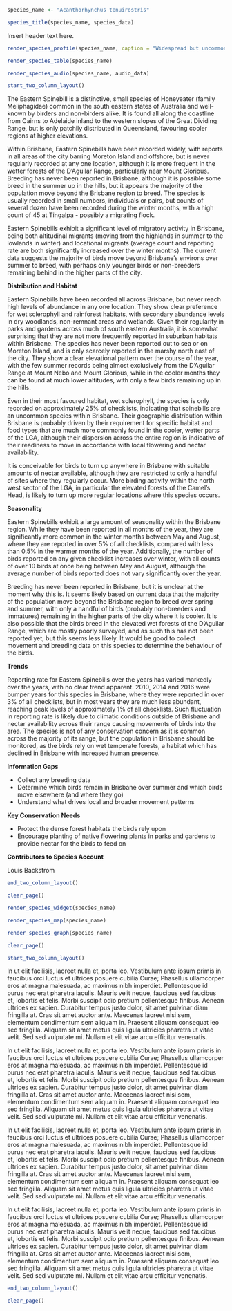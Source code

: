 ```r
species_name <- "Acanthorhynchus tenuirostris"
```

```r
species_title(species_name, species_data)
```

Insert header text here.

```r
render_species_profile(species_name, caption = "Widespread but uncommon resident and migrant to lower altitudes during winter months. Significantly more records in the cooler period of the year and clear elevational pattern indicating seasonal movements from the highlands to the lowlands and in and out of the city environs. Occurrence varies from year to year, but the reasons behind this remain unclear. Dependent on remnant dense forest habitat and cooler environs, both of which are threatened by climate change and increased development.")
```

```r
render_species_table(species_name)
```

```r
render_species_audio(species_name, audio_data)
```

```r
start_two_column_layout()
```

The Eastern Spinebill is a distinctive, small species of Honeyeater (family Meliphagidae) common in the south eastern states of Australia and well-known by birders and non-birders alike. It is found all along the coastline from Cairns to Adelaide inland to the western slopes of the Great Dividing Range, but is only patchily distributed in Queensland, favouring cooler regions at higher elevations.

Within Brisbane, Eastern Spinebills have been recorded widely, with reports in all areas of the city barring Moreton Island and offshore, but is never regularly recorded at any one location, although it is more frequent in the wetter forests of the D'Aguilar Range, particularly near Mount Glorious. Breeding has never been reported in Brisbane, although it is possible some breed in the summer up in the hills, but it appears the majority of the population move beyond the Brisbane region to breed. The species is usually recorded in small numbers, individuals or pairs, but counts of several dozen have been recorded during the winter months, with a high count of 45 at Tingalpa - possibly a migrating flock.

Eastern Spinebills exhibit a significant level of migratory activity in Brisbane, being both altitudinal migrants (moving from the highlands in summer to the lowlands in winter) and locational migrants (average count and reporting rate are both significantly increased over the winter months). The current data suggests the majority of birds move beyond Brisbane's environs over summer to breed, with perhaps only younger birds or non-breeders remaining behind in the higher parts of the city.

**Distribution and Habitat**

Eastern Spinebills have been recorded all across Brisbane, but never reach high levels of abundance in any one location. They show clear preference for wet sclerophyll and rainforest habitats, with secondary abundance levels in dry woodlands, non-remnant areas and wetlands. Given their regularity in parks and gardens across much of south eastern Australia, it is somewhat surprising that they are not more frequently reported in suburban habitats within Brisbane. The species has never been reported out to sea or on Moreton Island, and is only scarcely reported in the marshy north east of the city. They show a clear elevational pattern over the course of the year, with the few summer records being almost exclusively from the D'Aguilar Range at Mount Nebo and Mount Glorious, while in the cooler months they can be found at much lower altitudes, with only a few birds remaining up in the hills.

Even in their most favoured habitat, wet sclerophyll, the species is only recorded on approximately 25% of checklists, indicating that spinebills are an uncommon species within Brisbane. Their geographic distribution within Brisbane is probably driven by their requirement for specific habitat and food types that are much more commonly found in the cooler, wetter parts of the LGA, although their dispersion across the entire region is indicative of their readiness to move in accordance with local flowering and nectar availability.

 It is conceivable for birds to turn up anywhere in Brisbane with suitable amounts of nectar available, although they are restricted to only a handful of sites where they regularly occur. More birding activity within the north west sector of the LGA, in particular the elevated forests of the Camel's Head, is likely to turn up more regular locations where this species occurs.

 **Seasonality**

 Eastern Spinebills exhibit a large amount of seasonality within the Brisbane region. While they have been reported in all months of the year, they are significantly more common in the winter months between May and August, where they are reported in over 5% of all checklists, compared with less than 0.5% in the warmer months of the year. Additionally, the number of birds reported on any given checklist increases over winter, with all counts of over 10 birds at once being between May and August, although the average number of birds reported does not vary significantly over the year.

 Breeding has never been reported in Brisbane, but it is unclear at the moment why this is. It seems likely based on current data that the majority of the population move beyond the Brisbane region to breed over spring and summer, with only a handful of birds (probably non-breeders and immatures) remaining in the higher parts of the city where it is cooler. It is also possible that the birds breed in the elevated wet forests of the D'Aguilar Range, which are mostly poorly surveyed, and as such this has not been reported yet, but this seems less likely. It would be good to collect movement and breeding data on this species to determine the behaviour of the birds.

 **Trends**

 Reporting rate for Eastern Spinebills over the years has varied markedly over the years, with no clear trend apparent. 2010, 2014 and 2016 were bumper years for this species in Brisbane, where they were reported in over 3% of all checklists, but in most years they are much less abundant, reaching peak levels of approximately 1% of all checklists. Such fluctuation in reporting rate is likely due to climatic conditions outside of Brisbane and nectar availability across their range causing movements of birds into the area. The species is not of any conservation concern as it is common across the majority of its range, but the population in Brisbane should be monitored, as the birds rely on wet temperate forests, a habitat which has declined in Brisbane with increased human presence.

 **Information Gaps**

 - Collect any breeding data
 - Determine which birds remain in Brisbane over summer and which birds move elsewhere (and where they go)
 - Understand what drives local and broader movement patterns

 **Key Conservation Needs**

 - Protect the dense forest habitats the birds rely upon
 - Encourage planting of native flowering plants in parks and gardens to provide nectar for the birds to feed on

 **Contributors to Species Account**

 Louis Backstrom

```r
end_two_column_layout()
```

```r
clear_page()
```

```r
render_species_widget(species_name)
```

```r
render_species_map(species_name)
```

```r
render_species_graph(species_name)
```

```r
clear_page()
```

```r
start_two_column_layout()
```

In ut elit facilisis, laoreet nulla et, porta leo. Vestibulum ante ipsum primis in faucibus orci luctus et ultrices posuere cubilia Curae; Phasellus ullamcorper eros at magna malesuada, ac maximus nibh imperdiet. Pellentesque id purus nec erat pharetra iaculis. Mauris velit neque, faucibus sed faucibus et, lobortis et felis. Morbi suscipit odio pretium pellentesque finibus. Aenean ultrices ex sapien. Curabitur tempus justo dolor, sit amet pulvinar diam fringilla at. Cras sit amet auctor ante. Maecenas laoreet nisi sem, elementum condimentum sem aliquam in. Praesent aliquam consequat leo sed fringilla. Aliquam sit amet metus quis ligula ultricies pharetra ut vitae velit. Sed sed vulputate mi. Nullam et elit vitae arcu efficitur venenatis.

In ut elit facilisis, laoreet nulla et, porta leo. Vestibulum ante ipsum primis in faucibus orci luctus et ultrices posuere cubilia Curae; Phasellus ullamcorper eros at magna malesuada, ac maximus nibh imperdiet. Pellentesque id purus nec erat pharetra iaculis. Mauris velit neque, faucibus sed faucibus et, lobortis et felis. Morbi suscipit odio pretium pellentesque finibus. Aenean ultrices ex sapien. Curabitur tempus justo dolor, sit amet pulvinar diam fringilla at. Cras sit amet auctor ante. Maecenas laoreet nisi sem, elementum condimentum sem aliquam in. Praesent aliquam consequat leo sed fringilla. Aliquam sit amet metus quis ligula ultricies pharetra ut vitae velit. Sed sed vulputate mi. Nullam et elit vitae arcu efficitur venenatis.

In ut elit facilisis, laoreet nulla et, porta leo. Vestibulum ante ipsum primis in faucibus orci luctus et ultrices posuere cubilia Curae; Phasellus ullamcorper eros at magna malesuada, ac maximus nibh imperdiet. Pellentesque id purus nec erat pharetra iaculis. Mauris velit neque, faucibus sed faucibus et, lobortis et felis. Morbi suscipit odio pretium pellentesque finibus. Aenean ultrices ex sapien. Curabitur tempus justo dolor, sit amet pulvinar diam fringilla at. Cras sit amet auctor ante. Maecenas laoreet nisi sem, elementum condimentum sem aliquam in. Praesent aliquam consequat leo sed fringilla. Aliquam sit amet metus quis ligula ultricies pharetra ut vitae velit. Sed sed vulputate mi. Nullam et elit vitae arcu efficitur venenatis.

In ut elit facilisis, laoreet nulla et, porta leo. Vestibulum ante ipsum primis in faucibus orci luctus et ultrices posuere cubilia Curae; Phasellus ullamcorper eros at magna malesuada, ac maximus nibh imperdiet. Pellentesque id purus nec erat pharetra iaculis. Mauris velit neque, faucibus sed faucibus et, lobortis et felis. Morbi suscipit odio pretium pellentesque finibus. Aenean ultrices ex sapien. Curabitur tempus justo dolor, sit amet pulvinar diam fringilla at. Cras sit amet auctor ante. Maecenas laoreet nisi sem, elementum condimentum sem aliquam in. Praesent aliquam consequat leo sed fringilla. Aliquam sit amet metus quis ligula ultricies pharetra ut vitae velit. Sed sed vulputate mi. Nullam et elit vitae arcu efficitur venenatis.

```r
end_two_column_layout()
```

```r
clear_page()
```
